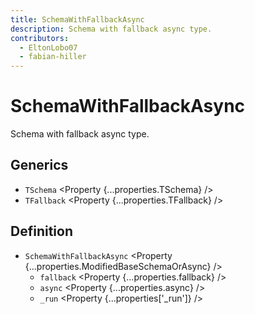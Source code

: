 ```yaml
---
title: SchemaWithFallbackAsync
description: Schema with fallback async type.
contributors:
  - EltonLobo07
  - fabian-hiller
---
```



# SchemaWithFallbackAsync

Schema with fallback async type.

## Generics

- `TSchema` <Property {...properties.TSchema} />
- `TFallback` <Property {...properties.TFallback} />

## Definition

- `SchemaWithFallbackAsync` <Property {...properties.ModifiedBaseSchemaOrAsync} />
  - `fallback` <Property {...properties.fallback} />
  - `async` <Property {...properties.async} />
  - `_run` <Property {...properties['_run']} />
